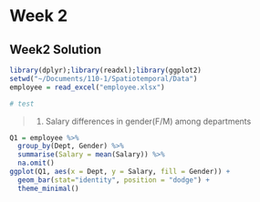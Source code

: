 # Week 2 {-}

## Week2 Solution {-}

```r
library(dplyr);library(readxl);library(ggplot2)
setwd("~/Documents/110-1/Spatiotemporal/Data")
employee = read_excel("employee.xlsx")
```

```r
# test
```

> 1. Salary differences in gender(F/M) among departments

```r
Q1 = employee %>%
  group_by(Dept, Gender) %>%
  summarise(Salary = mean(Salary)) %>%
  na.omit()
ggplot(Q1, aes(x = Dept, y = Salary, fill = Gender)) + 
  geom_bar(stat="identity", position = "dodge") +
  theme_minimal()
```